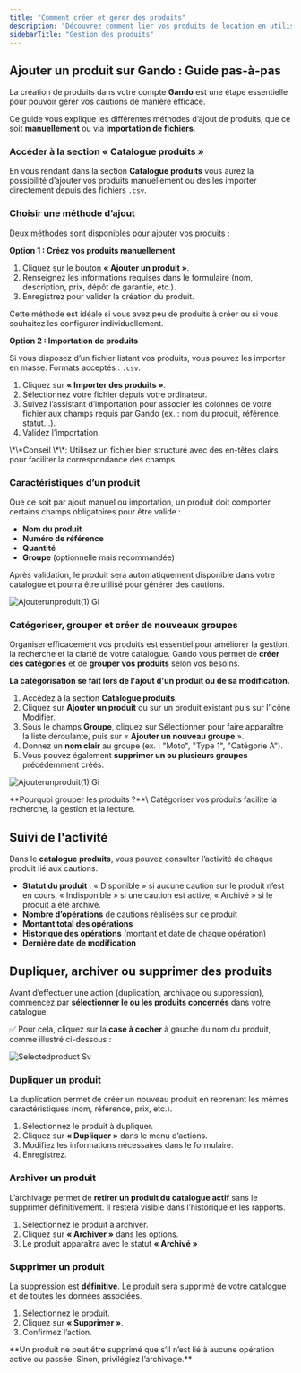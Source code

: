 ```yaml
---
title: "Comment créer et gérer des produits"
description: "Découvrez comment lier vos produits de location en utilisant le système de gestion de caution Gando."
sidebarTitle: "Gestion des produits"
---
```


## Ajouter un produit sur Gando : Guide pas-à-pas

La création de produits dans votre compte **Gando** est une étape essentielle pour pouvoir gérer vos cautions de manière efficace.

Ce guide vous explique les différentes méthodes d’ajout de produits, que ce soit **manuellement** ou via **importation de fichiers**.

### **Accéder à la section « Catalogue produits »**

En vous rendant dans la section **Catalogue produits** vous aurez la possibilité d’ajouter vos produits manuellement ou des les importer directement depuis des fichiers `.csv`.

### **Choisir une méthode d’ajout**

Deux méthodes sont disponibles pour ajouter vos produits :

**Option 1 : Créez vos produits manuellement**

1. Cliquez sur le bouton **« Ajouter un produit »**.
2. Renseignez les informations requises dans le formulaire (nom, description, prix, dépôt de garantie, etc.).
3. Enregistrez pour valider la création du produit.

<Tip>
  Cette méthode est idéale si vous avez peu de produits à créer ou si vous souhaitez les configurer individuellement.
</Tip>

**Option 2 : Importation de produits**

Si vous disposez d’un fichier listant vos produits, vous pouvez les importer en masse. Formats acceptés : `.csv`.

1. Cliquez sur **« Importer des produits »**.
2. Sélectionnez votre fichier depuis votre ordinateur.
3. Suivez l’assistant d’importation pour associer les colonnes de votre fichier aux champs requis par Gando (ex. : nom du produit, référence, statut…).
4. Validez l’importation.

<Info>
  \*\*Conseil \*\*: Utilisez un fichier bien structuré avec des en-têtes clairs pour faciliter la correspondance des champs.
</Info>

### **Caractéristiques d’un produit**

Que ce soit par ajout manuel ou importation, un produit doit comporter certains champs obligatoires pour être valide :

- **Nom du produit**
- **Numéro de référence**
- **Quantité**
- **Groupe** (optionnelle mais recommandée)

Après validation, le produit sera automatiquement disponible dans votre catalogue et pourra être utilisé pour générer des cautions.

![Ajouterunproduit(1) Gi](/images/Ajouterunproduit\(1\).gif)

### **Catégoriser, grouper et créer de nouveaux groupes**

Organiser efficacement vos produits est essentiel pour améliorer la gestion, la recherche et la clarté de votre catalogue. Gando vous permet de **créer des catégories** et de **grouper vos produits** selon vos besoins.

**La catégorisation se fait lors de l'ajout d'un produit ou de sa modification.**

1. Accédez à la section **Catalogue produits**.
2. Cliquez sur **Ajouter un produit** ou sur un produit existant puis sur l’icône Modifier.
3. Sous le champs **Groupe**, cliquez sur Sélectionner pour faire apparaître la liste déroulante, puis sur « **Ajouter un nouveau groupe** ».
4. Donnez un **nom clair** au groupe (ex. : "Moto", "Type 1", "Catégorie A").
5. Vous pouvez également **supprimer un ou plusieurs groupes** précédemment créés.

![Ajouterunproduit(1) Gi](/Ajouterungroupe.gif)

<Check>
  **Pourquoi grouper les produits ?**\
  Catégoriser vos produits facilite la recherche, la gestion et la lecture.
</Check>

## Suivi de l'activité

Dans le **catalogue produits**, vous pouvez consulter l’activité de chaque produit lié aux cautions.

- **Statut du produit** : « Disponible » si aucune caution sur le produit n’est en cours, « Indisponible » si une caution est active, « Archivé » si le produit a été archivé.
- **Nombre d’opérations** de cautions réalisées sur ce produit
- **Montant total des opérations**
- **Historique des opérations** (montant et date de chaque opération)
- **Dernière date de modification**

## Dupliquer, archiver ou supprimer des produits

Avant d’effectuer une action (duplication, archivage ou suppression), commencez par **sélectionner le ou les produits concernés** dans votre catalogue.

✅ Pour cela, cliquez sur la **case à cocher** à gauche du nom du produit, comme illustré ci-dessous :

![Selectedproduct Sv](/images/selectedproduct.svg)

### **Dupliquer un produit**

La duplication permet de créer un nouveau produit en reprenant les mêmes caractéristiques (nom, référence, prix, etc.).

1. Sélectionnez le produit à dupliquer.
2. Cliquez sur **« Dupliquer »** dans le menu d’actions.
3. Modifiez les informations nécessaires dans le formulaire.
4. Enregistrez.

### **Archiver un produit**

L’archivage permet de **retirer un produit du catalogue actif** sans le supprimer définitivement. Il restera visible dans l’historique et les rapports.

1. Sélectionnez le produit à archiver.
2. Cliquez sur **« Archiver »** dans les options.
3. Le produit apparaîtra avec le statut **« Archivé »**

### **Supprimer un produit**

La suppression est **définitive**. Le produit sera supprimé de votre catalogue et de toutes les données associées.

1. Sélectionnez le produit.
2. Cliquez sur **« Supprimer »**.
3. Confirmez l’action.

<Warning>
  **Un produit ne peut être supprimé que s’il n’est lié à aucune opération active ou passée. Sinon, privilégiez l’archivage.**
</Warning>

